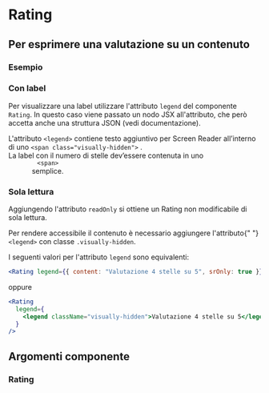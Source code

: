 
<Meta title="Documentazione/Componenti/Rating" of={Rating} />

# Rating

## Per esprimere una valutazione su un contenuto

### Esempio

<Canvas>
  <Story id="componenti-rating--rating-base" />
</Canvas>

### Con label

Per visualizzare una label utilizzare l'attributo `legend` del componente `Rating`. In questo caso viene passato un nodo JSX all'attributo, che però accetta anche una struttura JSON (vedi documentazione).

<div className="docs">
  <Callout color="success">
    <CalloutText>
      L'attributo <Code>&lt;legend&gt;</Code> contiene testo aggiuntivo per
      Screen Reader all’interno di uno
      <Code>&lt;span class="visually-hidden"&gt;</Code>
      .<br />
      La label con il numero di stelle dev’essere contenuta in uno <Code>
        &lt;span&gt;
      </Code> semplice.
    </CalloutText>
  </Callout>
</div>

<Canvas>
  <Story id="componenti-rating--rating-con-label" />
</Canvas>

### Sola lettura

Aggiungendo l'attributo `readOnly` si ottiene un Rating non modificabile di sola lettura.

<div className="docs">
  <Callout color="success">
    <CalloutText>
      Per rendere accessibile il contenuto è necessario aggiungere l'attributo{" "}
      <Code>&lt;legend&gt;</Code> con classe <code>.visually-hidden</code>.
    </CalloutText>
  </Callout>
</div>

<Canvas>
  <Story id="componenti-rating--rating-read-only" />
</Canvas>

I seguenti valori per l'attributo `legend` sono equivalenti:

```jsx
<Rating legend={{ content: "Valutazione 4 stelle su 5", srOnly: true }} />
```

oppure

```jsx
<Rating
  legend={
    <legend className="visually-hidden">Valutazione 4 stelle su 5</legend>
  }
/>
```

## Argomenti componente

### Rating

<ArgsTable of={Rating} />
